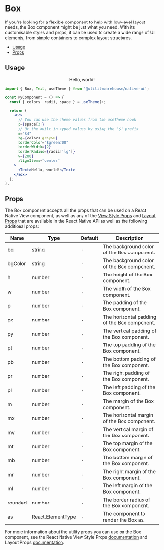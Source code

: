 
<Meta title="Components / Box" />

<BackToTopButton />

# Box

If you're looking for a flexible component to help with low-level layout needs, the Box component might be just what you need. With its customisable styles and props, it can be used to create a wide range of UI elements, from simple containers to complex layout structures.

- [Usage](#usage)
- [Props](#props)

## Usage

<UsageWrap>
  <Center>
    <Box
      p="$3"
      m="$4"
      bg={colors.grey50}
      borderColor="$green700"
      borderRadius={8}
      borderWidth={2}
      w={200}
      alignItems="center"
    >
      <Text>Hello, world!</Text>
    </Box>
  </Center>
</UsageWrap>

```jsx
import { Box, Text, useTheme } from '@utilitywarehouse/native-ui';

const MyComponent = () => {
  const { colors, radii, space } = useTheme();

  return (
    <Box
      // You can use the theme values from the useTheme hook
      p={space[3]}
      // Or the built in typed values by using the '$' prefix
      m="$4"
      bg={colors.grey50}
      borderColor="$green700"
      borderWidth={2}
      borderRadius={radii['lg']}
      w={200}
      alignItems="center"
    >
      <Text>Hello, world!</Text>
    </Box>
  );
};
```

## Props

The Box component accepts all the props that can be used on a React Native View component,
as well as any of the [View Style Props](https://reactnative.dev/docs/view-style-props) and [Layout Props](https://reactnative.dev/docs/layout-props) that are available in the React Native API
as well as the following additional props:

| Name    | Type              | Default | Description                                  |
| ------- | ----------------- | ------- | -------------------------------------------- |
| bg      | string            | -       | The background color of the Box component.   |
| bgColor | string            | -       | The background color of the Box component.   |
| h       | number            | -       | The height of the Box component.             |
| w       | number            | -       | The width of the Box component.              |
| p       | number            | -       | The padding of the Box component.            |
| px      | number            | -       | The horizontal padding of the Box component. |
| py      | number            | -       | The vertical padding of the Box component.   |
| pt      | number            | -       | The top padding of the Box component.        |
| pb      | number            | -       | The bottom padding of the Box component.     |
| pr      | number            | -       | The right padding of the Box component.      |
| pl      | number            | -       | The left padding of the Box component.       |
| m       | number            | -       | The margin of the Box component.             |
| mx      | number            | -       | The horizontal margin of the Box component.  |
| my      | number            | -       | The vertical margin of the Box component.    |
| mt      | number            | -       | The top margin of the Box component.         |
| mb      | number            | -       | The bottom margin of the Box component.      |
| mr      | number            | -       | The right margin of the Box component.       |
| ml      | number            | -       | The left margin of the Box component.        |
| rounded | number            | -       | The border radius of the Box component.      |
| as      | React.ElementType | -       | The component to render the Box as.          |

For more information about the utility props you can use on the Box component, see the
React Native View Style Props [documentation](https://reactnative.dev/docs/view-style-props)
and Layout Props [documentation](https://reactnative.dev/docs/layout-props).
